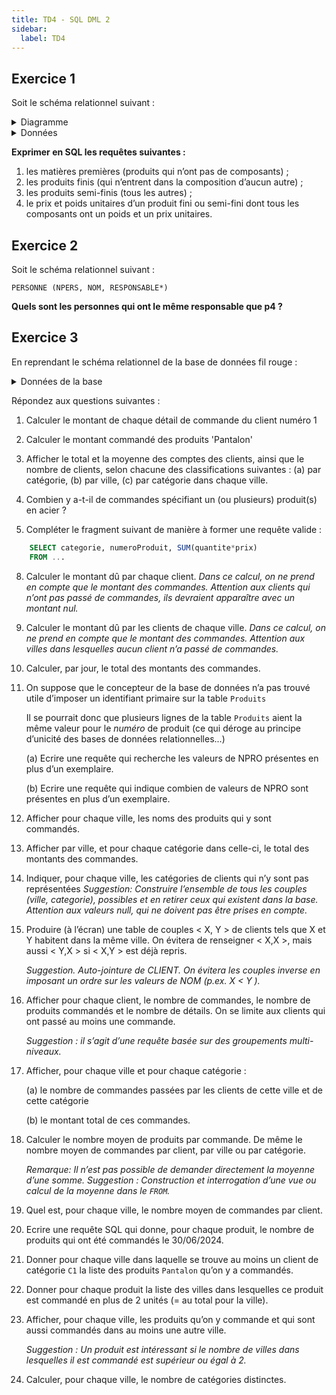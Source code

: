 ```yaml
---
title: TD4 - SQL DML 2
sidebar:
  label: TD4
---
```


## Exercice 1

Soit le schéma relationnel suivant :


<ProduitsDB />


<details>
    <summary>Diagramme</summary>

    <Produits />
</details>


<details>
    <summary>Données</summary>

    <DBproduit />

</details>

**Exprimer en SQL les requêtes suivantes :**

1. les matières premières (produits qui n’ont pas de composants) ;
2. les produits finis (qui n’entrent dans la composition d’aucun autre) ;
3. les produits semi-finis (tous les autres) ;
4. le prix et poids unitaires d’un produit fini ou semi-fini dont tous les composants ont un poids et un prix unitaires.

## Exercice 2

Soit le schéma relationnel suivant :

```ansi wrap
PERSONNE (NPERS, NOM, RESPONSABLE*)
```

**Quels sont les personnes qui ont le même responsable que p4 ?**

## Exercice 3

En reprendant le schéma relationnel de la base de données fil rouge :


<TextDB />



<details>
  <summary>Données de la base</summary>

  <DBecommerce2 />
</details>

Répondez aux questions suivantes :

1. Calculer le montant de chaque détail de commande du client numéro 1

2. Calculer le montant commandé des produits 'Pantalon'

3. Afficher le total et la moyenne des comptes des clients, ainsi que le nombre de clients, selon chacune des classifications suivantes :
    (a) par catégorie, (b) par ville, (c) par catégorie dans chaque ville.

6. Combien y a-t-il de commandes spécifiant un (ou plusieurs) produit(s) en acier ?

7. Compléter le fragment suivant de manière à former une requête valide :

```sql
    SELECT categorie, numeroProduit, SUM(quantite*prix)
    FROM ...
```

8. Calculer le montant dû par chaque client. _Dans ce calcul, on ne prend en compte que le montant des commandes. Attention aux clients qui n’ont pas passé de commandes, ils devraient apparaître avec un montant nul._

9. Calculer le montant dû par les clients de chaque ville. _Dans ce calcul, on ne prend en compte que le montant des commandes. Attention aux villes dans lesquelles aucun client n’a passé de commandes._

10. Calculer, par jour, le total des montants des commandes.

11. On suppose que le concepteur de la base de données n’a pas trouvé utile d’imposer un identifiant primaire sur la table `Produits`
    
    Il se pourrait donc que plusieurs lignes de la table `Produits` aient la même valeur pour le _numéro_ de produit (ce qui déroge au principe d’unicité des bases de données relationnelles...)

    (a) Ecrire une requête qui recherche les valeurs de NPRO présentes en plus d’un exemplaire.

    (b) Ecrire une requête qui indique combien de valeurs de NPRO sont présentes en plus d’un exemplaire.

12. Afficher pour chaque ville, les noms des produits qui y sont commandés.

13. Afficher par ville, et pour chaque catégorie dans celle-ci, le total des montants des commandes.

14. Indiquer, pour chaque ville, les catégories de clients qui n’y sont pas représentées
    _Suggestion: Construire l’ensemble de tous les couples (ville, categorie), possibles et en retirer ceux qui existent dans la base. Attention aux valeurs null, qui ne doivent pas être prises en compte._

15. Produire (à l’écran) une table de couples < X, Y > de clients tels que X et Y habitent dans la même ville. 
    On évitera de renseigner < X,X >, mais aussi < Y,X > si < X,Y > est déjà repris.
    
    _Suggestion. Auto-jointure de CLIENT. On évitera les couples inverse en imposant un ordre sur les valeurs de NOM (p.ex. X < Y )._

16. Afficher pour chaque client, le nombre de commandes, le nombre de produits commandés et le nombre de détails. 
    On se limite aux clients qui ont passé au moins une commande. 
    
    _Suggestion : il s’agit d’une requête basée sur des groupements multi-niveaux._

18. Afficher, pour chaque ville et pour chaque catégorie :

    (a) le nombre de commandes passées par les clients de cette ville et de cette catégorie

    (b) le montant total de ces commandes.

19. Calculer le nombre moyen de produits par commande. De même le nombre moyen de commandes par client, par ville ou par catégorie.
    
    _Remarque: Il n’est pas possible de demander directement la moyenne d’une somme. Suggestion : Construction et interrogation d’une vue ou calcul de la moyenne dans le `FROM`._

20. Quel est, pour chaque ville, le nombre moyen de commandes par client.

22. Ecrire une requête SQL qui donne, pour chaque produit, le nombre de produits qui ont été commandés le 30/06/2024.

23. Donner pour chaque ville dans laquelle se trouve au moins un client de catégorie `C1` la liste des produits `Pantalon` qu’on y a commandés.

24. Donner pour chaque produit la liste des villes dans lesquelles ce produit est commandé en plus de 2 unités (= au total pour la ville).

25. Afficher, pour chaque ville, les produits qu’on y commande et qui sont aussi commandés dans au moins une autre ville.

    _Suggestion : Un produit est intéressant si le nombre de villes dans lesquelles il est commandé est supérieur ou égal à 2._

27. Calculer, pour chaque ville, le nombre de catégories distinctes.
